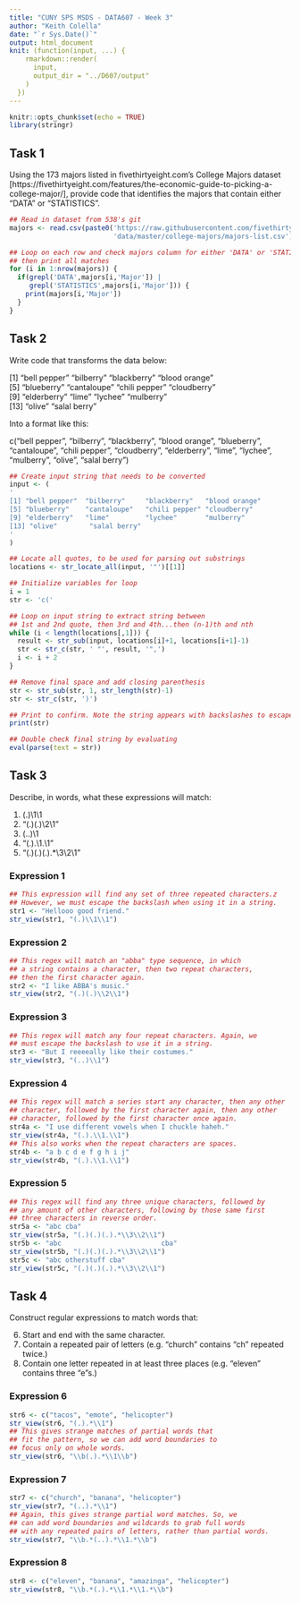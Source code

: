 ```yaml
---
title: "CUNY SPS MSDS - DATA607 - Week 3"
author: "Keith Colella"
date: "`r Sys.Date()`"
output: html_document
knit: (function(input, ...) {
    rmarkdown::render(
      input,
      output_dir = "../D607/output"
    )
  })
---
```


```r
knitr::opts_chunk$set(echo = TRUE)
library(stringr)
```

## Task 1

Using the 173 majors listed in fivethirtyeight.com’s College Majors dataset [https://fivethirtyeight.com/features/the-economic-guide-to-picking-a-college-major/], 
provide code that identifies the majors that contain either "DATA" or "STATISTICS".

```r
## Read in dataset from 538's git
majors <- read.csv(paste0('https://raw.githubusercontent.com/fivethirtyeight/',
                          'data/master/college-majors/majors-list.csv'))

## Loop on each row and check majors column for either 'DATA' or 'STATISTICS', 
## then print all matches
for (i in 1:nrow(majors)) {
  if(grepl('DATA',majors[i,'Major']) | 
     grepl('STATISTICS',majors[i,'Major'])) {
    print(majors[i,'Major'])
  }
}
```

## Task 2

Write code that transforms the data below:

[1] "bell pepper"  "bilberry"     "blackberry"   "blood orange"  
[5] "blueberry"    "cantaloupe"   "chili pepper" "cloudberry"  
[9] "elderberry"   "lime"         "lychee"       "mulberry"  
[13] "olive"        "salal berry"

Into a format like this:

c("bell pepper", "bilberry", "blackberry", "blood orange", "blueberry", "cantaloupe", 
"chili pepper", "cloudberry", "elderberry", "lime", "lychee", "mulberry", "olive", "salal berry")

```r

## Create input string that needs to be converted
input <- (
'
[1] "bell pepper"  "bilberry"     "blackberry"   "blood orange"
[5] "blueberry"    "cantaloupe"   "chili pepper" "cloudberry"  
[9] "elderberry"   "lime"         "lychee"       "mulberry"    
[13] "olive"        "salal berry"
'
)

## Locate all quotes, to be used for parsing out substrings
locations <- str_locate_all(input, '"')[[1]]

## Initialize variables for loop
i = 1
str <- 'c('

## Loop on input string to extract string between 
## 1st and 2nd quote, then 3rd and 4th...then (n-1)th and nth
while (i < length(locations[,1])) {
  result <- str_sub(input, locations[i]+1, locations[i+1]-1)
  str <- str_c(str, ' "', result, '",')
  i <- i + 2
}

## Remove final space and add closing parenthesis
str <- str_sub(str, 1, str_length(str)-1)
str <- str_c(str, ')')

## Print to confirm. Note the string appears with backslashes to escape the quotes 
print(str)

## Double check final string by evaluating
eval(parse(text = str))
```

## Task 3

Describe, in words, what these expressions will match:

1. (.)\1\1
2. "(.)(.)\\2\\1"
3. (..)\1
4. "(.).\\1.\\1"
5. "(.)(.)(.).*\\3\\2\\1"

### Expression 1
```r
## This expression will find any set of three repeated characters.z
## However, we must escape the backslash when using it in a string.
str1 <- "Hellooo good friend." 
str_view(str1, "(.)\\1\\1")
```

### Expression 2
```r
## This regex will match an "abba" type sequence, in which
## a string contains a character, then two repeat characters,
## then the first character again.
str2 <- "I like ABBA's music." 
str_view(str2, "(.)(.)\\2\\1")
```

### Expression 3
```r
## This regex will match any four repeat characters. Again, we
## must escape the backslash to use it in a string.
str3 <- "But I reeeeally like their costumes." 
str_view(str3, "(..)\\1")
```

### Expression 4
```r
## This regex will match a series start any character, then any other
## character, followed by the first character again, then any other
## character, followed by the first character once again.
str4a <- "I use different vowels when I chuckle haheh." 
str_view(str4a, "(.).\\1.\\1")
## This also works when the repeat characters are spaces.
str4b <- "a b c d e f g h i j"
str_view(str4b, "(.).\\1.\\1")
```

### Expression 5
```r
## This regex will find any three unique characters, followed by
## any amount of other characters, following by those same first
## three characters in reverse order.
str5a <- "abc cba" 
str_view(str5a, "(.)(.)(.).*\\3\\2\\1")
str5b <- "abc                         cba" 
str_view(str5b, "(.)(.)(.).*\\3\\2\\1")
str5c <- "abc otherstuff cba" 
str_view(str5c, "(.)(.)(.).*\\3\\2\\1")
```

## Task 4

Construct regular expressions to match words that:

6. Start and end with the same character.
7. Contain a repeated pair of letters (e.g. "church" contains "ch" repeated twice.)
8. Contain one letter repeated in at least three places (e.g. "eleven" contains three "e"s.)


### Expression 6
```r
str6 <- c("tacos", "emote", "helicopter")
str_view(str6, "(.).*\\1")
## This gives strange matches of partial words that
## fit the pattern, so we can add word boundaries to
## focus only on whole words.
str_view(str6, "\\b(.).*\\1\\b")
```

### Expression 7
```r
str7 <- c("church", "banana", "helicopter")
str_view(str7, "(..).*\\1")
## Again, this gives strange partial word matches. So, we
## can add word boundaries and wildcards to grab full words
## with any repeated pairs of letters, rather than partial words.
str_view(str7, "\\b.*(..).*\\1.*\\b")
```

### Expression 8
```r
str8 <- c("eleven", "banana", "amazinga", "helicopter")
str_view(str8, "\\b.*(.).*\\1.*\\1.*\\b")
```